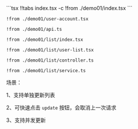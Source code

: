 

<Demo01 />
<CodeTabs>
```tsx !!tabs index.tsx -c
!from ./demo01/index.tsx
```

```tsx !!tabs user-account.tsx -c
!from ./demo01/user-account.tsx
```

```tsx !!tabs api.ts -c
!from ./demo01/api.ts
```

```tsx !!tabs list/index.tsx -c
!from ./demo01/list/index.tsx
```

```tsx !!tabs list/user-list.tsx -c
!from ./demo01/list/user-list.tsx
```

```tsx !!tabs list/controller.ts -c
!from ./demo01/list/controller.ts
```

```tsx !!tabs list/service.ts -c
!from ./demo01/list/service.ts
```
</CodeTabs>


场景：

1、支持单独更新列表

2、可快速点击 `update` 按钮，会取消上一次请求

3、支持并发更新
